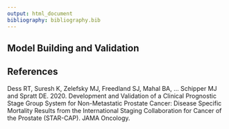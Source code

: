```yaml
---
output: html_document
bibliography: bibliography.bib
---
```


## Model Building and Validation

## References

Dess RT, Suresh K, Zelefsky MJ, Freedland SJ, Mahal BA, ... Schipper MJ and Spratt DE. 2020. Development and Validation of a Clinical Prognostic Stage Group System for Non-Metastatic Prostate Cancer: Disease Specific Mortality Results from the International Staging Collaboration for Cancer of the Prostate (STAR-CAP). JAMA Oncology. 